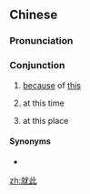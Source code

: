 ==Chinese==
{{zh-forms}}

===Pronunciation===
{{zh-pron
|m=jiùcǐ
|c=zau6 ci2
|mn=chiū-chhú
|cat=con
}}

===Conjunction===
{{zh-con}}

# {{lb|zh|literary}} [[because]] of [[this]]
# {{lb|zh|literary}} at this time
# {{lb|zh|literary}} at this place

====Synonyms====
* {{zh-l|因此}}

[[zh:就此]]